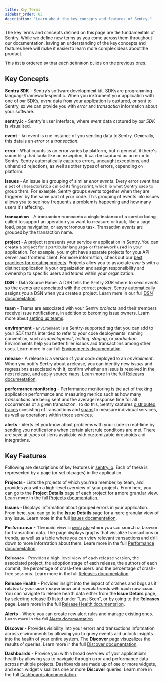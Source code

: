 ```yaml
---
title: Key Terms
sidebar_order: 05
description: "Learn about the key concepts and features of Sentry."
---
```


The key terms and concepts defined on this page are the fundamentals of Sentry. While we define new terms as you come across them throughout our documentation, having an understanding of the key concepts and features here will make it easier to learn more complex ideas about the product.

This list is ordered so that each definition builds on the previous ones.

## Key Concepts

**Sentry SDK** - Sentry's software development kit. SDKs are programming language/framework-specific. When you instrument your application with one of our SDKs, _event_ data from your application is captured, or sent to Sentry, so we can provide you with _error_ and _transaction_ information about your software.

**sentry.io** - Sentry's user interface, where _event_ data captured by our _SDK_ is visualized.

**event** - An event is one instance of you sending data to Sentry. Generally, this data is an _error_ or a _transaction_.

**error** - What counts as an error varies by platform, but in general, if there's something that looks like an exception, it can be captured as an error in Sentry. Sentry automatically captures errors, uncaught exceptions, and unhandled rejections, as well as other types of errors, depending on platform.

**issues** - An issue is a grouping of similar _error events_. Every error event has a set of characteristics called its fingerprint, which is what Sentry uses to group them. For example, Sentry groups events together when they are triggered by the same part of your code. This grouping of events into issues allows you to see how frequently a problem is happening and how many users it's affecting.

**transaction** - A transaction represents a single instance of a service being called to support an operation you want to measure or track, like a page load, page navigation, or asynchronous task. Transaction _events_ are grouped by the transaction name.

**project** - A project represents your service or application in Sentry. You can create a project for a particular language or framework used in your application. For example, you might have separate projects for your API server and frontend client. For more information, check out our [best practices for creating projects](/product/accounts/getting-started/#4-create-projects). Projects allow you to associate _events_ with a distinct application in your organization and assign responsibility and ownership to specific users and _teams_ within your organization.

**DSN** - Data Source Name. A DSN tells the Sentry _SDK_ where to send _events_ so the events are associated with the correct _project_. Sentry automatically assigns you a DSN when you create a project. Learn more in our full [DSN documentation](/product/sentry-basics/dsn-explainer/).

**team** - Teams are associated with your Sentry _projects_, and their members receive issue notifications, in addition to becoming issue owners. Learn more about [setting up teams](/product/accounts/getting-started/#2-set-up-teams).

**environment** - `Environment` is a Sentry-supported tag that you can add to your _SDK_ that's intended to refer to your code deployments' naming convention, such as _development_, _testing_, _staging_, or _production_. Environments help you better filter _issues_ and transactions among other uses. Learn more in our full [Environments documentation](/product/sentry-basics/environments/).

**release** - A release is a version of your code deployed to an _environment_. When you notify Sentry about a release, you can identify new _issues_ and regressions associated with it, confirm whether an issue is resolved in the next release, and apply source maps. Learn more in the full [Releases documentation](/product/releases/).

**performance monitoring** - Performance monitoring is the act of tracking application performance and measuring metrics such as how many _transactions_ are being sent and the average response time for all occurrences of a given transaction. To do this, Sentry captures [distributed traces](/product/sentry-basics/tracing/distributed-tracing/) consisting of transactions and [spans](/product/sentry-basics/tracing/distributed-tracing/#traces-transactions-and-spans) to measure individual services, as well as operations within those services.

**alerts** - Alerts let you know about problems with your code in real-time by sending you notifications when certain alert rule conditions are met. There are several types of alerts available with customizable thresholds and integrations.

## Key Features

Following are descriptions of key features in [sentry.io](https://sentry.io). Each of these is represented by a page (or set of pages) in the application.

**Projects** - Lists the projects of which you're a member, by team, and provides you with a high-level overview of your projects. From here, you can go to the **Project Details** page of each project for a more granular view. Learn more in the full [Projects documentation](/product/projects/).

**Issues** - Displays information about grouped errors in your application. From here, you can go to the **Issue Details** page for a more granular view of any issue. Learn more in the full [Issues documentation](/product/issues/).

**Performance** - The main view in [sentry.io](http://sentry.io) where you can search or browse for transaction data. The page displays graphs that visualize transactions or trends, as well as a table where you can view relevant transactions and drill down to more information about them. Learn more in the full [Performance documentation](/product/performance/).

**Releases** - Provides a high-level view of each release version, the associated project, the adoption stage of each release, the authors of each commit, the percentage of crash-free users, and the percentage of crash-free sessions. Learn more in the full [Releases documentation](/product/releases/).

**Release Health** - Provides insight into the impact of crashes and bugs as it relates to your user's experience and reveals trends with each new issue. You can navigate to release health data either from the **Issue Details** page, by selecting release ID listed under "Last Seen", or by going to the **Releases** page. Learn more in the full [Release Health documentation](/product/releases/health/).

**Alerts** - Where you can create new alert rules and manage existing ones. Learn more in the full [Alerts documentation](/product/alerts/).

**Discover** - Provides visibility into your errors and transactions information across environments by allowing you to query events and unlock insights into the health of your entire system. The **Discover** page visuzalizes the results of queries. Learn more in the full [Discover documentation](/product/discover-queries/).

**Dashboards** - Provide you with a broad overview of your application’s health by allowing you to navigate through error and performance data across multiple projects. Dashboards are made up of one or more widgets, and each widget visualizes one or more **Discover** queries. Learn more in the full [Dashboards documentation](/product/dashboards/).
